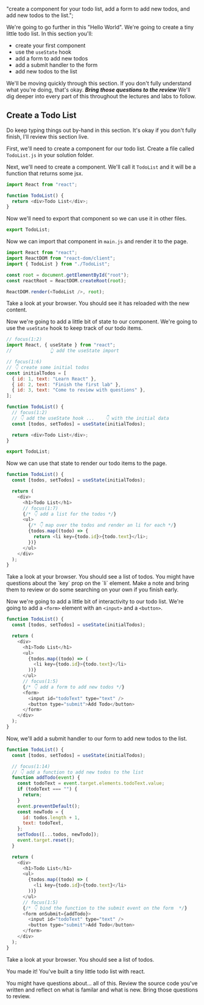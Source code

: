 
  "create a component for your todo list, add a form to add new todos, and add new todos to the list.";

<Objectives>

We're going to go further in this "Hello World". We're going to create a tiny little todo list. In this section you'll:

- create your first component
- use the `useState` hook
- add a form to add new todos
- add a submit handler to the form
- add new todos to the list

We'll be moving quickly through this section. If you don't fully understand what you're doing, that's okay. **_Bring those questions to the review_** We'll dig deeper into every part of this throughout the lectures and labs to follow.

</Objectives>

## Create a Todo List

<ByHand>
  Do keep typing things out by-hand in this section. It's okay if you don't
  fully finish, I'll review this section live.
</ByHand>

First, we'll need to create a component for our todo list. Create a file called `TodoList.js` in your solution folder.

Next, we'll need to create a component. We'll call it `TodoList` and it will be a function that returns some jsx.

```js
import React from "react";

function TodoList() {
  return <div>Todo List</div>;
}
```

Now we'll need to export that component so we can use it in other files.

```js
export TodoList;
```

Now we can import that component in `main.js` and render it to the page.

```js
import React from "react";
import ReactDOM from "react-dom/client";
import { TodoList } from "./TodoList";

const root = document.getElementById("root");
const reactRoot = ReactDOM.createRoot(root);

ReactDOM.render(<TodoList />, root);
```

<LookAtBrowser>
  Take a look at your browser. You should see it has reloaded with the new
  content.
</LookAtBrowser>

Now we're going to add a little bit of state to our component. We're going to use the `useState` hook to keep track of our todo items.

```js
// focus(1:2)
import React, { useState } from "react";
//              👆 add the useState import

// focus(1:6)
// 👇 create some initial todos
const initialTodos = [
  { id: 1, text: "Learn React" },
  { id: 2, text: "Finish the first lab" },
  { id: 3, text: "Come to review with questions" },
];

function TodoList() {
  // focus(1:2)
  // 👇 add the useState hook ...    👇 with the initial data
  const [todos, setTodos] = useState(initialTodos);

  return <div>Todo List</div>;
}

export TodoList;
```

Now we can use that state to render our todo items to the page.

```js
function TodoList() {
  const [todos, setTodos] = useState(initialTodos);

  return (
    <div>
      <h1>Todo List</h1>
      // focus(1:7)
      {/* 👇 add a list for the todos */}
      <ul>
        {/* 👇 map over the todos and render an li for each */}
        {todos.map((todo) => {
          return <li key={todo.id}>{todo.text}</li>;
        })}
      </ul>
    </div>
  );
}
```

<LookAtBrowser>
  Take a look at your browser. You should see a list of todos.
</LookAtBrowser>

<Questions>
  You might have questions about the `key` prop on the `li` element. Make a note
  and bring them to review or do some searching on your own if you finish early.
</Questions>

Now we're going to add a little bit of interactivity to our todo list. We're going to add a `<form>` element with an `<input>` and a `<button>`.

```js
function TodoList() {
  const [todos, setTodos] = useState(initialTodos);

  return (
    <div>
      <h1>Todo List</h1>
      <ul>
        {todos.map((todo) => (
          <li key={todo.id}>{todo.text}</li>
        ))}
      </ul>
      // focus(1:5)
      {/* 👇 add a form to add new todos */}
      <form>
        <input id="todoText" type="text" />
        <button type="submit">Add Todo</button>
      </form>
    </div>
  );
}
```

Now, we'll add a submit handler to our form to add new todos to the list.

```js
function TodoList() {
  const [todos, setTodos] = useState(initialTodos);

  // focus(1:14)
  // 👇 add a function to add new todos to the list
  function addTodo(event) {
    const todoText = event.target.elements.todoText.value;
    if (todoText === "") {
      return;
    }
    event.preventDefault();
    const newTodo = {
      id: todos.length + 1,
      text: todoText,
    };
    setTodos([...todos, newTodo]);
    event.target.reset();
  }

  return (
    <div>
      <h1>Todo List</h1>
      <ul>
        {todos.map((todo) => (
          <li key={todo.id}>{todo.text}</li>
        ))}
      </ul>
      // focus(1:5)
      {/* 👇 bind the function to the submit event on the form  */}
      <form onSubmit={addTodo}>
        <input id="todoText" type="text" />
        <button type="submit">Add Todo</button>
      </form>
    </div>
  );
}
```

<LookAtBrowser>
  Take a look at your browser. You should see a list of todos.
</LookAtBrowser>

<Goal>You made it! You've built a tiny little todo list with react.</Goal>

<Questions>
  You might have questions about... all of this. Review the source code you've
  written and reflect on what is familar and what is new. Bring those questions
  to review.
</Questions>
